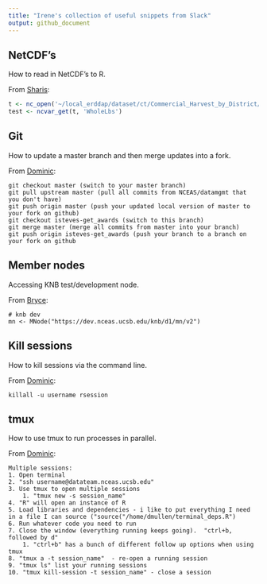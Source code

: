 ```yaml
---
title: "Irene's collection of useful snippets from Slack"
output: github_document
---
```


## NetCDF's

How to read in NetCDF's to R.

From [Sharis](https://github.com/sharisochs):

```r
t <- nc_open('~/local_erddap/dataset/ct/Commercial_Harvest_by_District/distinct.nc')
test <- ncvar_get(t, 'WholeLbs')
```

## Git
How to update a master branch and then merge updates into a fork.

From [Dominic](https://github.com/dmullen17):

```
git checkout master (switch to your master branch)
git pull upstream master (pull all commits from NCEAS/datamgmt that you don't have)
git push origin master (push your updated local version of master to your fork on github)
git checkout isteves-get_awards (switch to this branch) 
git merge master (merge all commits from master into your branch)
git push origin isteves-get_awards (push your branch to a branch on your fork on github
```

## Member nodes
Accessing KNB test/development node.

From [Bryce](https://github.com/amoeba):

```
# knb dev
mn <- MNode("https://dev.nceas.ucsb.edu/knb/d1/mn/v2")
```

## Kill sessions
How to kill sessions via the command line.

From [Dominic](https://github.com/dmullen17):

```
killall -u username rsession
```

## tmux
How to use tmux to run processes in parallel.

From [Dominic](https://github.com/dmullen17):

```
Multiple sessions:  
1. Open terminal 
2. "ssh username@datateam.nceas.ucsb.edu" 
3. Use tmux to open multiple sessions 
    1. "tmux new -s session_name" 
4. "R" will open an instance of R 
5. Load libraries and dependencies - i like to put everything I need in a file I can source ("source("/home/dmullen/terminal_deps.R")
6. Run whatever code you need to run 
7. Close the window (everything running keeps going).  "ctrl+b, followed by d"
    1. "ctrl+b" has a bunch of different follow up options when using tmux 
8. "tmux a -t session_name"  - re-open a running session 
9. "tmux ls" list your running sessions 
10. "tmux kill-session -t session_name" - close a session 
```